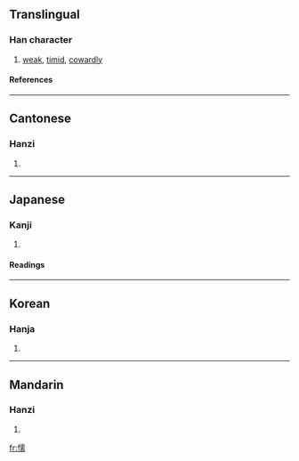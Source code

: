 ==Translingual==
===Han character===
{{Han char|rn=61|rad=心|as=14|sn=17|four=9102<sub>7</sub>|canj=心一月月 (PMBB)}}
# [[weak]], [[timid]], [[cowardly]]
====References====
{{Han ref|kx=0407.060|dkj=11390|dj=0748.040|hdz=42364.190|uh=61E6|ud=25062|bh=C0B6|bd=49334}}
----
==Cantonese==
===Hanzi===
{{yue-hanzi|jyut=|y=no6}}
# {{defn|Cantonese}}
----
==Japanese==
===Kanji===
{{ja-kanji|grade=|rs=心14}}
# {{defn|Japanese}} 
====Readings====
{{ja-readings|on=[[だ]] (da), [[じゅ]] (ju), [[ぜん]] (zen)|kun=[[よわい]] (yowai)}}
----
==Korean==
===Hanja===
{{ko-hanja|hangeul=[[나]], [[유]]|eumhun=|rv=na, yu|mr=na, yu|y=na, yu}}
# {{defn|Korean}}
----
==Mandarin==
===Hanzi===
{{cmn-hanzi|pin=[[nuò]] ([[nuo4]])|wg=no<sup>4</sup>}}
# {{defn|Mandarin}}

[[fr:懦]]